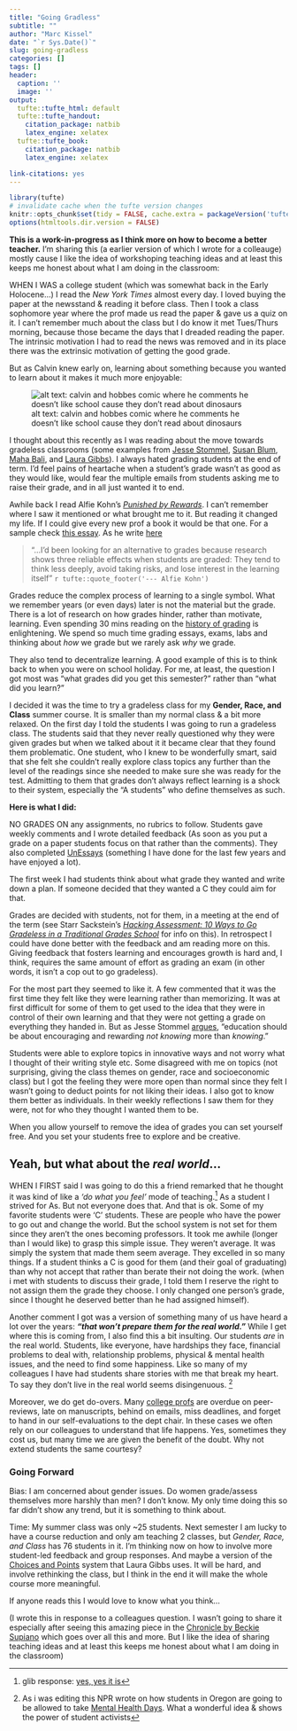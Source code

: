 ```yaml
---
title: "Going Gradless"
subtitle: ""
author: "Marc Kissel"
date: "`r Sys.Date()`"
slug: going-gradless
categories: []
tags: []
header:
  caption: ''
  image: ''
output:
  tufte::tufte_html: default
  tufte::tufte_handout:
    citation_package: natbib
    latex_engine: xelatex
  tufte::tufte_book:
    citation_package: natbib
    latex_engine: xelatex

link-citations: yes
---
```


```r
library(tufte)
# invalidate cache when the tufte version changes
knitr::opts_chunk$set(tidy = FALSE, cache.extra = packageVersion('tufte'))
options(htmltools.dir.version = FALSE)
```



**This is a work-in-progress as I think more on how to become a better teacher.** I'm sharing this (a earlier version of which I wrote for a colleauge) mostly cause I like the idea of workshoping teaching ideas and at least this keeps me honest about what I am doing in the classroom:


WHEN I WAS a college student (which was somewhat back in the Early Holocene...) I read the *New York Times* almost every day. I loved buying the paper at the newsstand & reading it before class. Then I took a class sophomore year where the prof made us read the paper & gave us a quiz on it. I can’t remember much about the class but I do know it met Tues/Thurs morning, because those became the days that I dreaded reading the paper. The intrinsic motivation I had to read the news was removed and in its place there was the extrinsic motivation of getting the good grade. 

But as Calvin knew early on, learning about something because you wanted to learn about it makes it much more enjoyable:


![alt text: calvin and hobbes comic where he comments he doesn't like school cause they don't read about dinosaurs](/img/calvin.jpg)

I thought about this recently as I was reading about the move towards gradeless classrooms (some examples from [Jesse Stommel](https://www.jessestommel.com/how-to-ungrade/), [Susan Blum](https://www.insidehighered.com/advice/2017/11/14/significant-learning-benefits-getting-rid-grades-essay), [Maha Bali](https://www.chronicle.com/blogs/profhacker/ungrading-my-class-reflections-on-a-second-iteration/65235), and [Laura Gibbs](https://blogs.edweek.org/teachers/work_in_progress/2016/03/ungrading_it_can_be_done_in_co.html)). I always hated grading students at the end of term. I’d feel pains of heartache when a student’s grade wasn’t as good as they would like, would fear the multiple  emails from students asking me to raise their grade, and in all just wanted it to end. 

Awhile back I read Alfie Kohn’s [*Punished by Rewards*](https://www.alfiekohn.org/punished-rewards/). I can’t remember where I saw it mentioned or what brought me to it. But reading it changed my life. If I could give every new prof a book it would be that one. For a sample check [this essay](https://www.alfiekohn.org/article/degrading-de-grading/). As he write [here](https://www.alfiekohn.org/article/trouble-rubrics/) 

>"...I’d been looking for an alternative to grades because research shows three reliable effects when students are graded:  They tend to think less deeply, avoid taking risks, and lose interest in the learning itself"
>`r tufte::quote_footer('--- Alfie Kohn')`



Grades reduce the complex process of learning to a single symbol. What we remember years (or even days) later is not the material but the grade. There is a lot of research on how grades hinder, rather than motivate, learning. Even spending 30 mins reading on the [history of grading](https://www.tandfonline.com/doi/full/10.1080/00220272.2013.790480) is enlightening. We spend so much time grading essays, exams, labs and thinking about *how* we grade but we rarely ask *why* we grade.

They also tend to decentralize learning. A good example of this is to think back to when you were on school holiday. For me, at least, the question I got most was "what grades did you get this semester?" rather than "what did you learn?"


I decided it was the time to try a gradeless class for my **Gender, Race, and Class** summer course. It is smaller than my normal class & a bit more relaxed. On the first day I told the students I was going to run a gradeless class. The students said that they never really questioned why they were given grades but when we talked about it it became clear that they found them problematic. One student, who I knew to be  wonderfully smart, said that she felt she couldn’t really explore class topics any further than the level of the readings since she needed to make sure she was ready for the test. Admitting to them that grades don’t always reflect learning is a shock to their system, especially the “A students” who define themselves as such.

**Here is what I did:** 

NO GRADES ON any assignments, no rubrics to follow.  Students gave weekly comments and I wrote detailed feedback (As soon as you put a grade on a paper students focus on that rather than the comments). They also completed [UnEssays](https://marckissel.netlify.com/post/on-the-unessay/) (something I have done for the last few years and have enjoyed a lot). 

The first week I had students think about what grade they wanted and write down a plan. If someone decided  that they wanted a C they could aim for that.

Grades are decided with students, not for them, in a meeting at the end of the term (see Starr Sackstein’s [*Hacking Assessment: 10 Ways to Go Gradeless in a Traditional Grades School*](http://hacklearning.org/hacking-assessment-10-ways-to-go-gradeless-in-a-traditional-grades-world/) for info on this). In retrospect I could have done better with the feedback and am reading more on this. Giving feedback that fosters learning and encourages growth is hard and, I think, requires the same amount of effort as grading an exam (in other words, it isn’t a cop out to go gradeless).


For the most part they seemed to like it. A few commented that it was the first time they felt like they were learning rather than memorizing. It was at first difficult for some of them to get used to the idea that they were in control of their own learning and that they were not getting a grade on everything they handed in. But as Jesse Stommel [argues](https://www.jessestommel.com/why-i-dont-grade/), "education should be about encouraging and rewarding *not knowing* more than *knowing*."

Students were able to explore topics in innovative ways and not worry what I thought of their writing style etc. Some disagreed with me on topics (not surprising, giving the class themes on gender, race and socioeconomic class) but I got the feeling they were more open than normal since they felt I wasn’t going to deduct points for not liking their ideas. I also got to know them better as individuals. In their weekly reflections I saw them for they were, not for who they thought I wanted them to be. 

When you allow yourself to remove the idea of grades you can set yourself free. And you set your students free to explore and be creative.

## Yeah, but what about the *real world*...
 
WHEN I FIRST said I was going to do this a friend remarked that he thought it was kind of like a *‘do what you feel’* mode of teaching.^[glib response: [yes, yes it is](https://giphy.com/gifs/yes-599XNNWGtWigo)] As a student I strived for As. But not everyone does that. And that is ok. Some of my favorite students were ‘C’ students. These are people who have the power to go out and change the world. But the school system is not set for them since they aren’t the ones becoming professors. It took me awhile (longer than I would like) to grasp this simple issue. They weren’t average. It was simply the system that made them seem average. They excelled in so many things. If a student thinks a C is good for them (and their goal of graduating) than why not accept that rather than berate their not doing the work. (when i met with students to discuss their grade, I told them I reserve the right to not assign them the grade they choose. I only changed one person's grade, since I thought he deserved better than he had assigned himself).

Another comment I got was a version of something many of us have heard a lot over the years: ***“that won’t prepare them for the real world.”*** While I get where this is coming from, I also find this a bit insulting. Our students *are* in the real world.  Students, like everyone, have hardships they face, financial problems to deal with, relationship problems, physical & mental health issues, and the need to find some happiness. Like so many of my colleagues I have had students share stories with me that break my heart. To say they don’t live in the real world seems disingenuous.  ^[As i was editing this NPR wrote on how students in Oregon are going to be allowed  to take [Mental Health Days](https://www.npr.org/2019/07/22/744074390/feeling-blue-oregon-students-allowed-to-take-mental-health-days). What a wonderful idea & shows the power of student activists]

Moreover, we do get do-overs. Many [college profs](https://giphy.com/gifs/reaction-breaking-bad-the-colbert-report-KQm5O05y9rzQA) are overdue on peer-reviews, late on manuscripts, behind on emails, miss deadlines, and forget to hand in our self-evaluations to the dept chair. In these cases we often rely on our colleagues to understand that life happens. Yes, sometimes they cost us, but many time we are given the benefit of the doubt. Why not extend students the same courtesy? 

 

### Going Forward

Bias: I am concerned about gender issues. Do women grade/assess themselves more harshly than men? I don’t know. My only time doing this so far didn’t show any trend, but it is something to think about.

Time: My summer class was only ~25 students. Next semester I am lucky to have a course reduction and only am teaching 2 classes, but *Gender, Race, and Class* has 76 students in it. I’m thinking now on how to involve more student-led feedback and group responses. And maybe a version of the [Choices and Points](http://blogs.edweek.org/teachers/work_in_progress/2016/03/ungrading_it_can_be_done_in_co.html) system that Laura Gibbs uses. It will be hard, and involve rethinking the class, but I think in the end it will make the whole course more meaningful. 


If anyone reads this I would love to know what you think...


(I wrote this in response to a colleagues question. I wasn’t going to share it especially after seeing this amazing piece in the [Chronicle by Beckie Supiano](https://www.chronicle.com/interactives/20190719_ungrading) which goes over all this and more. But I like the idea of sharing teaching ideas and at least this keeps me honest about what I am doing in the classroom)
 

